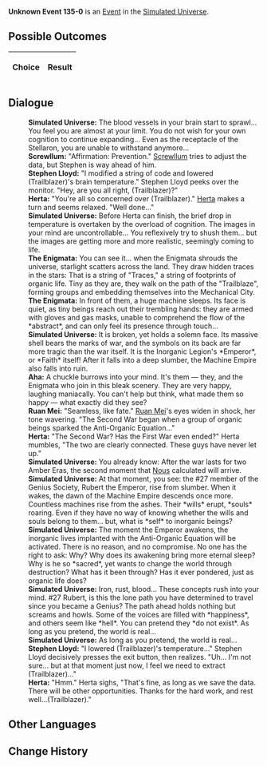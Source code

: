 {{Simulated Universe Event Infobox
|title         = Unknown Event 135-0
|image         = Random Event undefined.png
|type          =
|domains_su    = 
|domains_ext   = 
|domains_swarm = 
|domains_gng   = 
|requirements  =
|prev          = 
|next          = 
|indexRewards  =
|characters    = Herta;Ruan Mei;Nous;Screwllum
}}
'''Unknown Event 135-0''' is an [[Simulated Universe/Events|Event]] in the [[Simulated Universe]].

==Possible Outcomes==
{| class="article-table"
!Choice
!Result

|}

<!--
==Gameplay Notes==

-->
==Dialogue==
{{Dialogue Start}}
:'''Simulated Universe:''' The blood vessels in your brain start to sprawl... You feel you are almost at your limit. You do not wish for your own cognition to continue expanding... Even as the receptacle of the Stellaron, you are unable to withstand anymore...
:'''Screwllum:''' "Affirmation: Prevention." [[Screwllum]] tries to adjust the data, but Stephen is way ahead of him.
:'''Stephen Lloyd:''' "I modified a string of code and lowered (Trailblazer)'s brain temperature." Stephen Lloyd peeks over the monitor. "Hey, are you all right, (Trailblazer)?"
:'''Herta:''' "You're all so concerned over (Trailblazer)." [[Herta]] makes a turn and seems relaxed. "Well done..."
:'''Simulated Universe:''' Before Herta can finish, the brief drop in temperature is overtaken by the overload of cognition. The images in your mind are uncontrollable... You reflexively try to shush them... but the images are getting more and more realistic, seemingly coming to life.
:'''The Enigmata:''' You can see it... when the Enigmata shrouds the universe, starlight scatters across the land. They draw hidden traces in the stars: That is a string of "Traces," a string of footprints of organic life. Tiny as they are, they walk on the path of the "Trailblaze", forming groups and embedding themselves into the Mechanical City.
:'''The Enigmata:''' In front of them, a huge machine sleeps. Its face is quiet, as tiny beings reach out their trembling hands: they are armed with gloves and gas masks, unable to comprehend the flow of the *abstract*, and can only feel its presence through touch...
:'''Simulated Universe:''' It is broken, yet holds a solemn face. Its massive shell bears the marks of war, and the symbols on its back are far more tragic than the war itself. It is the Inorganic Legion's *Emperor*, or *Faith* itself! After it falls into a deep slumber, the Machine Empire also falls into ruin.
:'''Aha:''' A chuckle burrows into your mind. It's them &mdash; they, and the Enigmata who join in this bleak scenery. They are very happy, laughing maniacally. You can't help but think, what made them so happy &mdash; what exactly did they see?
:'''Ruan Mei:''' "Seamless, like fate." [[Ruan Mei]]'s eyes widen in shock, her tone wavering. "The Second War began when a group of organic beings sparked the Anti-Organic Equation..."
:'''Herta:''' "The Second War? Has the First War even ended?" Herta mumbles, "The two are clearly connected. These guys have never let up."
:'''Simulated Universe:''' You already know: After the war lasts for two Amber Eras, the second moment that [[Nous]] calculated will arrive.
:'''Simulated Universe:''' At that moment, you see: the #27 member of the Genius Society, Rubert the Emperor, rise from slumber. When it wakes, the dawn of the Machine Empire descends once more. Countless machines rise from the ashes. Their *wills* erupt, *souls* roaring. Even if they have no way of knowing whether the wills and souls belong to them... but, what is *self* to inorganic beings?
:'''Simulated Universe:''' The moment the Emperor awakens, the inorganic lives implanted with the Anti-Organic Equation will be activated. There is no reason, and no compromise. No one has the right to ask: Why? Why does its awakening bring more eternal sleep? Why is he so *sacred*, yet wants to change the world through destruction? What has it been through? Has it ever pondered, just as organic life does?
:'''Simulated Universe:''' Iron, rust, blood... These concepts rush into your mind. #27 Rubert, is this the lone path you have determined to travel since you became a Genius? The path ahead holds nothing but screams and howls. Some of the voices are filled with *happiness*, and others seem like *hell*. You can pretend they *do not exist*. As long as you pretend, the world is real...
:'''Simulated Universe:''' As long as you pretend, the world is real...
:'''Stephen Lloyd:''' "I lowered (Trailblazer)'s temperature..." Stephen Lloyd decisively presses the exit button, then realizes. "Uh... I'm not sure... but at that moment just now, I feel we need to extract (Trailblazer)..."
:'''Herta:''' "Hmm." Herta sighs, "That's fine, as long as we save the data. There will be other opportunities. Thanks for the hard work, and rest well...(Trailblazer)."
{{Dialogue End}}

==Other Languages==
{{Other Languages
|zhs   = undefined
|zht   = undefined
|ja    = undefined
|ko    = undefined
|es    = undefined
|fr    = undefined
|ru    = undefined
|th    = undefined
|vi    = undefined
|de    = undefined
|id    = undefined
|pt    = undefined
}}

==Change History==
{{Change History|1.0}}
